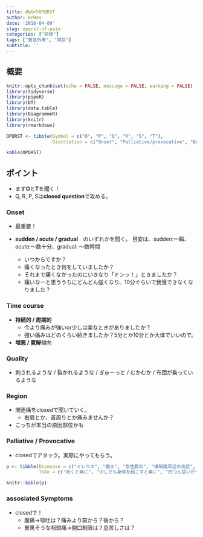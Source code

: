 ```yaml
---
title: 痛みのOPQRST
author: DrRes
date: '2018-04-09'
slug: opqrst-of-pain
categories: ["研修"]
tags: ["救急外来", "問診"]
subtitle: ''
---
```


## 概要

```r
knitr::opts_chunk$set(echo = FALSE, message = FALSE, warning = FALSE)
library(tidyverse)
library(pipeR)
library(DT)
library(data.table)
library(DiagrammeR)
library(knitr)
library(rmarkdown)
```


```r
OPQRST <- tibble(Symbol = c("O", "P", "Q", "R", "S", "T"),
                 Discription = c("Onset", "Palliative/provocative", "Quality", "Region", "assosiated Symptoms", "Time course"))

kable(OPQRST)
```

## ポイント

* まず**O**と**T**を聞く！
* Q, R, P, Sは**closed question**で攻める。

### Onset 

* 最重要！
* **sudden / acute / gradual**　のいずれかを聞く。
目安は、sudden:一瞬、acute:〜数十分、gradual: 〜数時間

    - いつからですか？
    - 痛くなったとき何をしていましたか？
    - それまで痛くなかったのにいきなり「ドンッ！」ときましたか？
    - 痛いなーと思ううちにどんどん強くなり、10分ぐらいで我慢できなくなりました？
    
### Time course

* **持続的 / 周期的**
    - 今より痛みが強いor少しは楽なときがありましたか？
    - 強い痛みはどのくらい続きましたか？5分とか10分とか大体でいいので。
    
* **増悪 / 寛解**傾向
    
### Quality
* 刺されるような / 裂かれるような / ぎゅーっと / むかむか / 布団が乗っているような

### Region

* 関連痛をclosedで聞いていく。
    - 右肩とか、首周りとか痛みませんか？
* こっちが本当の原因部位かも

### Palliative / Provocative

* closedでアタック。実際にやってもらう。
    
```r
p <- tibble(Disesase = c("イレウス", "腹水", "急性膵炎", "横隔膜周辺の炎症", "胸膜周辺の炎症", "食道破裂"),
            ToDo = c("吐くと楽に", "少しでも身体を起こすと楽に", "四つん這いが一番楽", "深呼気で増悪", "深呼気で増悪", "嚥下で強い痛み"))

knitr::kable(p)
```

### assosiated Symptoms

* closedで！
    - 腹痛→嘔吐は？痛みより前から？後から？
    - 重篤そうな咽頭痛→開口制限は？息苦しさは？
